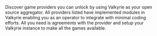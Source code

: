Discover game providers you can unlock by using Valkyrie as your open source aggregator.
All providers listed have implemented modules in Valkyrie enabling you as an operator to integrate with minimal coding efforts.
All you need is agreements with the provider and setup your Valkyrie instance to make all the games available.